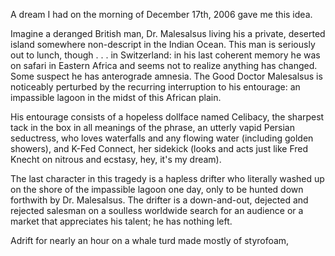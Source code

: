 A dream I had on the morning of December 17th, 2006 gave me this idea.

Imagine a deranged British man, Dr. Malesalsus living his a private, deserted island somewhere non-descript in the Indian Ocean.
This man is seriously out to lunch, though . . . in Switzerland:  in his last coherent memory he was on safari in Eastern Africa and seems not to realize anything has changed.  Some suspect he has anterograde amnesia.  The Good Doctor Malesalsus is noticeably perturbed by the recurring interruption to his entourage: an impassible lagoon in the midst of this African plain.

His entourage consists of a hopeless dollface named Celibacy, the sharpest tack in the box in all meanings of the phrase, an utterly vapid Persian seductress,  who loves waterfalls and any flowing water (including golden showers), and K-Fed Connect, her sidekick (looks and acts just like Fred Knecht on nitrous and ecstasy, hey, it's my dream).

The last character in this tragedy is a hapless drifter who literally washed up on the shore of the impassible lagoon one day, only to be hunted down forthwith by Dr. Malesalsus.  The drifter is a down-and-out, dejected and rejected salesman on a soulless worldwide search for an audience or a market that appreciates his talent; he has nothing left.

Adrift for nearly an hour on a whale turd made mostly of styrofoam, 